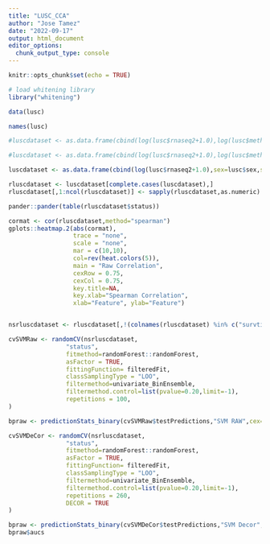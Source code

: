 ```yaml
---
title: "LUSC_CCA"
author: "Jose Tamez"
date: "2022-09-17"
output: html_document
editor_options: 
  chunk_output_type: console
---
```


```r
knitr::opts_chunk$set(echo = TRUE)
```

```r
# load whitening library
library("whitening")

```

```r
data(lusc)

names(lusc)

#luscdataset <- as.data.frame(cbind(log(lusc$rnaseq2+1.0),log(lusc$methyl+1.0),sex=lusc$sex,packs=lusc$packs,survtime=lusc$survivalTime,status=lusc$censoringStatus))

#luscdataset <- as.data.frame(cbind(log(lusc$rnaseq2+1.0),log(lusc$methyl+1.0),sex=lusc$sex,survtime=lusc$survivalTime,status=lusc$censoringStatus))

luscdataset <- as.data.frame(cbind(log(lusc$rnaseq2+1.0),sex=lusc$sex,survtime=lusc$survivalTime,status=lusc$censoringStatus))

rluscdataset <- luscdataset[complete.cases(luscdataset),]
rluscdataset[,1:ncol(rluscdataset)] <- sapply(rluscdataset,as.numeric)

pander::pander(table(rluscdataset$status))

```


```r
cormat <- cor(rluscdataset,method="spearman")
gplots::heatmap.2(abs(cormat),
                  trace = "none",
                  scale = "none",
                  mar = c(10,10),
                  col=rev(heat.colors(5)),
                  main = "Raw Correlation",
                  cexRow = 0.75,
                  cexCol = 0.75,
                  key.title=NA,
                  key.xlab="Spearman Correlation",
                  xlab="Feature", ylab="Feature")



```

```r
nsrluscdataset <- rluscdataset[,!(colnames(rluscdataset) %in% c("survtime"))]

cvSVMRaw <- randomCV(nsrluscdataset,
                "status",
                fitmethod=randomForest::randomForest,
                asFactor = TRUE,
                fittingFunction= filteredFit,
                classSamplingType = "LOO",
                filtermethod=univariate_BinEnsemble,
                filtermethod.control=list(pvalue=0.20,limit=-1),
                repetitions = 100,
)

bpraw <- predictionStats_binary(cvSVMRaw$testPredictions,"SVM RAW",cex=1.0)

cvSVMDeCor <- randomCV(nsrluscdataset,
                "status",
                fitmethod=randomForest::randomForest,
                asFactor = TRUE,
                fittingFunction= filteredFit,
                classSamplingType = "LOO",
                filtermethod=univariate_BinEnsemble,
                filtermethod.control=list(pvalue=0.20,limit=-1),
                repetitions = 260,
                DECOR = TRUE
)

bpraw <- predictionStats_binary(cvSVMDeCor$testPredictions,"SVM Decor",cex=1.0)
bpraw$aucs
```

